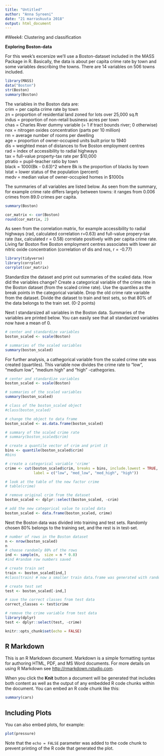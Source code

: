 ```yaml
---
title: "Untitled"
author: "Anna Syreeni"
date: "21 marraskuuta 2018"
output: html_document
---
```


#Week4: Clustering and classification

**Exploring Boston-data**

For this week's excersize we'll use a Boston-dataset included in the MASS Package in R. Basically, the data is about per capita crime rate by town and some variables describing the towns. There are 14 variables on 506 towns included.

```r
library(MASS)
data("Boston")
str(Boston)
summary(Boston)
```

 
The variables in the Boston data are:<br/>
crim = per capita crime rate by town<br/>
zn = proportion of residential land zoned for lots over 25,000 sq.ft<br/> 
indus = proportion of non-retail business acres per town<br/> 
chas = Charles River dummy variable (= 1 if tract bounds river; 0 otherwise)<br/>
nox = nitrogen oxides concentration (parts per 10 million)<br/> 
rm  = average number of rooms per dwelling<br/>
age = proportion of owner-occupied units built prior to 1940<br/>
dis = weighted mean of distances to five Boston employment centres<br/>
rad = index of accessibility to radial highways<br/>
tax = full-value property-tax rate per \$10,000<br/>
ptratio = pupil-teacher ratio by town<br/>
black = 1000(Bk - 0.63)^2 where Bk is the proportion of blacks by town<br/> 
lstat  = lower status of the population (percent)<br/>
medv = median value of owner-occupied homes in \$1000s<br/> 


The summaries of all variables are listed below. As seen from the summary, for example crime rate differs largely between towns: it ranges from 0.006 crimes from 89.0 crimes per capita.

```r
summary(Boston)
```

```r
cor_matrix <- cor(Boston) 
round(cor_matrix, 2)
```

As seen from the correlation matrix, for example accessibility to radial highways (rad, calculated correlation r=0.63) and full-value propery-tax rate (tax, calculated r = 0.58) correlate positively with per capita crime rate. Living far Boston five Boston employment centres associates  with lower air nitric oxide concentration (correlation of dis and nos, r = -0.77)

```r
library(tidyverse)
library(corrplot)
corrplot(cor_matrix)
```

Standardize the dataset and print out summaries of the scaled data. How did the variables change? Create a categorical variable of the crime rate in the Boston dataset (from the scaled crime rate). Use the quantiles as the break points in the categorical variable. Drop the old crime rate variable from the dataset. Divide the dataset to train and test sets, so that 80% of the data belongs to the train set. (0-2 points)

Next I standarsized all variables in the Boston data. Summaries of the variables are printed below. You can easily see that all standarized variables now have a mean of 0.

```r
# center and standardize variables
boston_scaled <- scale(Boston)

# summaries of the scaled variables
summary(boston_scaled)
```

For further analysis, a cathegorical variable from the scaled crime rate was created (quartiles). This variable now divides the crime rate to "low", "medium low", "medium high" and  "high" -cathegories.

```r
# center and standardize variables
boston_scaled <- scale(Boston)

# summaries of the scaled variables
summary(boston_scaled)

# class of the boston_scaled object
#class(boston_scaled)

# change the object to data frame
boston_scaled <- as.data.frame(boston_scaled)

# summary of the scaled crime rate
# summary(boston_scaled$crim)

# create a quantile vector of crim and print it
bins <- quantile(boston_scaled$crim)
#bins

# create a categorical variable 'crime'
crime <- cut(boston_scaled$crim, breaks = bins, include.lowest = TRUE, 
             label = c("low", "med_low", "med_high", "high"))

# look at the table of the new factor crime
# table(crime)

# remove original crim from the dataset
boston_scaled <- dplyr::select(boston_scaled, -crim)

# add the new categorical value to scaled data
boston_scaled <- data.frame(boston_scaled, crime)
```

Next the Boston data was divided into training and test sets. Randomly chosen 80% belongs to the training set, and the rest is in test-set.

```r
# number of rows in the Boston dataset 
n <- nrow(boston_scaled)
n
# choose randomly 80% of the rows
ind <- sample(n,  size = n * 0.8)
#ind #random row numbers saved

# create train set
train <- boston_scaled[ind,]
#class(train) # now a smaller train data.frame was generated with random rows

# create test set 
test <- boston_scaled[-ind,]

# save the correct classes from test data
correct_classes <- test$crime

# remove the crime variable from test data
library(dplyr)
test <- dplyr::select(test, -crime)
```



```r
knitr::opts_chunk$set(echo = FALSE)
```

## R Markdown

This is an R Markdown document. Markdown is a simple formatting syntax for authoring HTML, PDF, and MS Word documents. For more details on using R Markdown see <http://rmarkdown.rstudio.com>.

When you click the **Knit** button a document will be generated that includes both content as well as the output of any embedded R code chunks within the document. You can embed an R code chunk like this:

```r
summary(cars)
```

## Including Plots

You can also embed plots, for example:

```r
plot(pressure)
```

Note that the `echo = FALSE` parameter was added to the code chunk to prevent printing of the R code that generated the plot.
